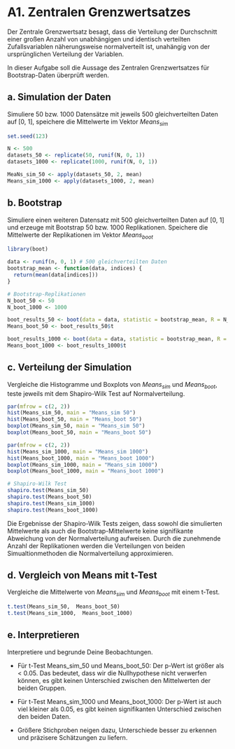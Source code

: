 # A1. Zentralen Grenzwertsatzes
Der Zentrale Grenzwertsatz besagt, dass die Verteilung der Durchschnitt einer großen Anzahl von unabhängigen und identisch verteilten Zufallsvariablen näherungsweise normalverteilt ist, unahängig von der ursprünglichen Verteilung der Variablen.

In dieser Aufgabe soll die Aussage des Zentralen Grenzwertsatzes für Bootstrap-Daten überprüft werden.

## a. Simulation der Daten
Simuliere 50 bzw. 1000 Datensätze mit jeweils 500 gleichverteilten Daten auf [0, 1], speichere die Mittelwerte im Vektor $Means_{sim}$

```r
set.seed(123)

N <- 500
datasets_50 <- replicate(50, runif(N, 0, 1))
datasets_1000 <- replicate(1000, runif(N, 0, 1))

MeaNs_sim_50 <- apply(datasets_50, 2, mean)
Means_sim_1000 <- apply(datasets_1000, 2, mean)
```

## b. Bootstrap
Simuliere einen weiteren Datensatz mit 500 gleichverteilten Daten auf [0, 1] und erzeuge mit Bootstrap 50 bzw. 1000 Replikationen. Speichere die Mittelwerte der Replikationen im Vektor $Means_{boot}$

```r
library(boot)

data <- runif(n, 0, 1) # 500 gleichverteilten Daten
bootstrap_mean <- function(data, indices) {
  return(mean(data[indices]))
}

# Bootstrap-Replikationen
N_boot_50 <- 50
N_boot_1000 <- 1000

boot_results_50 <- boot(data = data, statistic = bootstrap_mean, R = N_boot_50)
Means_boot_50 <- boot_results_50$t

boot_results_1000 <- boot(data = data, statistic = bootstrap_mean, R = N_boot_1000)
Means_boot_1000 <- boot_results_1000$t
```

## c. Verteilung der Simulation
Vergleiche die Histogramme und Boxplots von $Means_{sim}$ und $Means_{boot}$, teste jeweils mit dem Shapiro-Wilk Test auf Normalverteilung. 


```r
par(mfrow = c(2, 2))
hist(Means_sim_50, main = "Means_sim 50")
hist(Means_boot_50, main = "Means_boot 50")
boxplot(Means_sim_50, main = "Means_sim 50")
boxplot(Means_boot_50, main = "Means_boot 50")

par(mfrow = c(2, 2))
hist(Means_sim_1000, main = "Means_sim 1000")
hist(Means_boot_1000, main = "Means_boot 1000")
boxplot(Means_sim_1000, main = "Means_sim 1000")
boxplot(Means_boot_1000, main = "Means_boot 1000")

# Shapiro-Wilk Test
shapiro.test(Means_sim_50)
shapiro.test(Means_boot_50)
shapiro.test(Means_sim_1000)
shapiro.test(Means_boot_1000)
```
Die Ergebnisse der Shapiro-Wilk Tests zeigen, dass sowohl die simulierten Mittelwerte als auch die Bootstrap-Mittelwerte keine signifikante Abweichung von der Normalverteilung aufweisen. Durch die zunehmende Anzahl der Replikationen werden die Verteilungen von beiden Simualtionmethoden die Normalverteilung approximieren.


## d. Vergleich von Means mit t-Test
Vergleiche die Mittelwerte von $Means_{sim}$ und $Means_{boot}$ mit einem t-Test.

```r
t.test(Means_sim_50,  Means_boot_50)
t.test(Means_sim_1000,  Means_boot_1000)
```

## e. Interpretieren
Interpretiere und begrunde Deine Beobachtungen.

- Für t-Test Means_sim_50 und Means_boot_50: Der p-Wert ist größer als < 0.05. Das bedeutet,
dass wir die Nullhypothese nicht verwerfen können, es gibt keinen Unterschied zwischen den Mittelwerten der beiden Gruppen.

- Für t-Test Means_sim_1000 und Means_boot_1000: Der p-Wert ist auch viel kleiner als 0.05, es gibt keinen signifikanten Unterschied zwischen den beiden Daten.

- Größere Stichproben neigen dazu, Unterschiede besser zu erkennen und präzisere Schätzungen zu liefern.